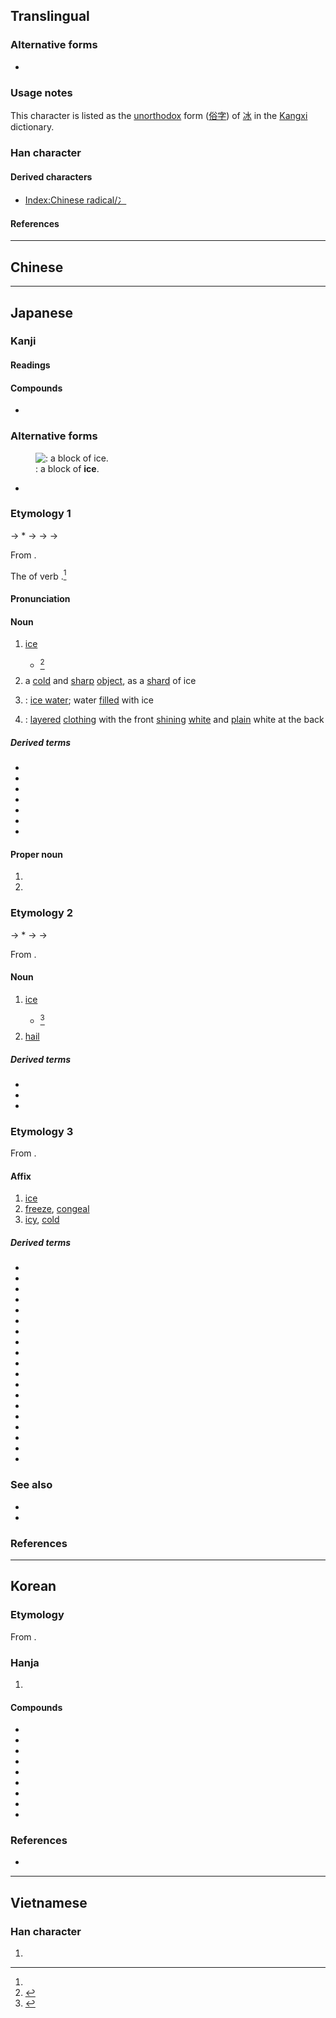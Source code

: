 {{also|冰|永}}
{{character info}}
==Translingual==
{{stroke order|strokes=5}}

===Alternative forms===
* {{l|mul|冫}} {{qualifier|when used as a left Chinese radical}}

===Usage notes===
This character is listed as the [[unorthodox]] form ([[俗字]]) of [[冰]] in the [[Kangxi]] dictionary.

===Han character===
{{Han char|rn=85|rad=水|as=01|sn=5|four=32230|canj=IE|ids=⿻水丶}}

====Derived characters====
* [[Index:Chinese radical/冫]]

====References====
{{Han ref|kx=0603.030|dkj=17087|dj=0996.030|hdz=31546.040|uh=6C37}}

----

==Chinese==
{{zh-see|冰|v}}

----

==Japanese==

===Kanji===
{{ja-kanji|grade=3|rs=水01}}

====Readings====
{{ja-readings
|goon=ひょう<ひよう
|kanon=ひょう<ひよう
|kun=こおり-<こほり-, ひ-<ひ-, こお-る<こほ-る
|nanori=きよ, すい
}}

====Compounds====
* {{ja-r|氷柱|つらら|[[icicle]]}}
<!-- You can [http://web.mit.edu/jpnet/ji/data/sound/koori.au hear] it pronunced. ''(need *.au file player)''-->

===Alternative forms===
{{ja-kanjitab|こおり|yomi=k|alt=凍り}}
{{wp|lang=ja}}
{{wp|Ice}}
[[File:Block if ice in Jökulsarlon Iceland.JPG|thumb|right|{{m|ja||氷|tr=kōri}}: a block of '''ice'''.]]
* {{q|unorthodox}} {{ja-l|冰}}

===Etymology 1===
{{IPAfont|⟨ko<sub>2</sub>pori⟩}} → *{{IPAchar|/kəpori/}} → {{IPAchar|/koɸori/}} → {{IPAchar|/kowori/}} → {{IPAchar|/koːri/}}

From {{inh|ja|ojp|sort=こおり|-}}.

The {{m|ja|連用形|tr=ren'yōkei||stem or continuative form}} of verb {{m|ja|凍る|tr=kōru||to [[freeze]]}}.<ref name="DJR"/>

====Pronunciation====
{{ja-pron|y=k|こおり|acc=0|acc_ref=DJR}}

====Noun====
{{ja-noun|こおり|hhira=こほり}}

# [[ice]] {{gl|[[freeze|frozen]] [[water]]}}
#* {{RQ:Wamyō Ruijushō|1|46}}<ref name="WMS">{{R:Wamyō Ruijushō}}</ref>
#*: {{ux|ja|氷　四聲字苑云：「水寒凍結也。」筆凌反［和名：比又'''古保利'''］|Ice - according to the ''Sisheng Ziyuan'': cold water, frozen and solidified. (Chinese [[fanqie]]: {{lang|ja|筆凌}}; Japanese name: ''hi'' or '''''kōri''''')}}
# a [[cold]] and [[sharp]] [[object]], as a [[shard]] of ice
# {{short for|ja|氷水|tr=kōrimizu|nodot=1}}: [[ice water]]; water [[fill]]ed with ice
# {{short for|ja|氷襲|tr=kōrigasane|nodot=1}}: [[layer]]ed [[clothing]] with the front [[shining]] [[white]] and [[plain]] white at the back

=====Derived terms=====
{{der-top3}}
* {{ja-r|氷%襲|こおり-%がさね}}
* {{ja-r|氷%水|こおり%みず}}
* {{ja-r|氷%屋|こおり%や}}
* {{ja-r|薄%氷|うす%ごおり|thin ice}}
* {{ja-r|かき氷|かきごおり}}
* {{ja-r|氷%砂%糖|こおり%ざ%とう}}
* {{ja-r|初%氷|はつ%ごおり}}
{{der-bottom}}

====Proper noun====
{{ja-pos|proper|こおり|hhira=こほり}}

# {{given name|ja|female|A=a|sort=こおり}}
# {{surname|ja|A=a|nodot=1|sort=こおり}}

===Etymology 2===
{{ja-kanjitab|ひ|yomi=k}}
{{IPAfont|⟨pi<sub>1</sub>⟩}} → *{{IPAchar|/pʲi/}} → {{IPAchar|/ɸi/}} → {{IPAchar|/hi/}}

From {{inh|ja|ojp|-}}.

====Noun====
{{ja-noun|ひ}}

# [[ice]] {{gl|[[freeze|frozen]] [[water]]}}
#* {{RQ:Wamyō Ruijushō|1|46}}<ref name="WMS">{{R:Wamyō Ruijushō}}</ref>
#*: {{ux|ja|氷　四聲字苑云：「水寒凍結也。」筆凌反［和名：'''比'''又古保利］|Ice - according to the ''Sisheng Ziyuan'': cold water, frozen and solidified. (Chinese [[fanqie]]: {{lang|ja|筆凌}}; Japanese name: '''''hi''''' or ''kōri'')}}
#: {{synonyms|ja|アイス|tr=aisu}}
# [[hail]] {{gl|[[precipitate]]d ice}}
#: {{synonyms|ja|雹|tr=hyō}}

=====Derived terms=====
* {{ja-r|氷%川|^ひ%かわ}}
* {{ja-r|氷%雨|ひ%さめ}}
* {{ja-r|氷%室|ひ%むろ|[[icehouse]]}}

===Etymology 3===
{{ja-kanjitab|ひょう|yomi=o}}

From {{der|ja|ltc|sort=ひよう|-}} {{ltc-l|冰}}.

====Affix====
{{ja-pos|affix|ひょう}}

# [[ice]]
# [[freeze]], [[congeal]]
# [[icy]], [[cold]]

=====Derived terms=====
{{der-top4}}
* {{ja-r|雹|ひょう|[[hail#Noun|hail]]}}
* {{ja-r|氷%菓|ひょう%か}}
* {{ja-r|氷%河|ひょう%が}}
* {{ja-r|氷%塊|ひょう%かい}}
* {{ja-r|氷%海|ひょう%かい|icy waters}}
* {{ja-r|氷%解|ひょう%かい}}
* {{ja-r|氷%結|ひょう%けつ}}
* {{ja-r|氷%山|ひょう%ざん}}
* {{ja-r|氷%釈|ひょう%しゃく}}
* {{ja-r|氷%雪|ひょう%せつ}}
* {{ja-r|氷%柱|ひょう%ちゅう}}
* {{ja-r|氷%点|ひょう%てん}}
* {{ja-r|海%氷|かい%ひょう}}
* {{ja-r|堅%氷|けん%ぴょう}}
* {{ja-r|砕%氷|さい%ひょう}}
* {{ja-r|製%氷|せい%ひょう}}
* {{ja-r|薄%氷|はく%ひょう|[[thin]] ice}}
* {{ja-r|霧%氷|む%ひょう}}
* {{ja-r|流%氷|りゅう%ひょう}}
{{der-bottom}}

===See also===
* {{ja-r|アイス}}
* {{ja-r|二%水|に%すい|‘[[ice]]’ [[radical]]}}

===References===
{{ja-kref
|ku=4125
|shift=9558
|jis=4939
|euc=C9B9
|skip=1-2-3
|freq=1450
|nelson=131
|newnelson=3032
|halpern=39
|kld=24
|heisig=131
|tuttle=3a1.2
}}
<references/>

{{cln|ja|words with multiple readings}}

----

==Korean==

===Etymology===
From {{der|ko|ltc|-}} {{ltc-l|冰|id=1}}. {{hanja-hunmong|비ᇰ|ping|天文#상02B|alt=冰}}

===Hanja===
{{ko-hanja-search}}
{{ko-hanja|얼음|빙}}

# {{hanja form of|빙|[[ice]]}}

====Compounds====
{{der-top3|Compounds}}
* {{ko-l|결빙|結氷}}
* {{ko-l|박빙|薄氷}}
* {{ko-l|빙결|氷結}}
* {{ko-l|빙벽|氷壁}}
* {{ko-l|빙붕|氷棚}}
* {{ko-l|빙상|氷上}}
* {{ko-l|빙판|氷板}}
* {{ko-l|빙하|氷河}}
* {{ko-l|해빙|解氷}}
{{der-bottom}}

===References===
* {{R:hanjadoc|5781}}

----

==Vietnamese==

===Han character===
{{vi-readings|reading=[[băng]]|rs=水01}}

# {{rfdef|vi}}